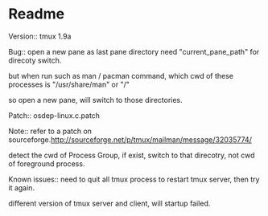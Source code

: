= Readme =

Version:: tmux 1.9a

Bug::
open a new pane as last pane directory need "current_pane_path" for direcoty
switch.

but when run such as man / pacman command, which cwd of these processes is 
"/usr/share/man" or "/"

so open a new pane, will switch to those directories.

Patch::
osdep-linux.c.patch

Note::
refer to a patch on sourceforge.[[http://sourceforge.net/p/tmux/mailman/message/32035774/]]

detect the cwd of Process Group, if exist, switch to that direcotry, not cwd of
foreground process.

Known issues::
need to quit all tmux process to restart tmux server, then try it again.

different version of tmux server and client, will startup failed.
